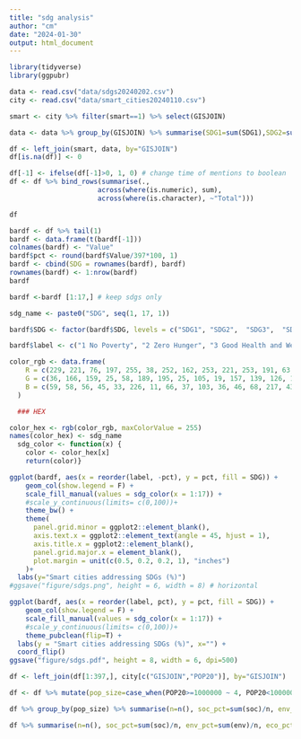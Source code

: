 ```yaml
---
title: "sdg analysis"
author: "cm"
date: "2024-01-30"
output: html_document
---
```


```r
library(tidyverse)
library(ggpubr)
```

```r
data <- read.csv("data/sdgs20240202.csv")
city <- read.csv("data/smart_cities20240110.csv")
```
```r
smart <- city %>% filter(smart==1) %>% select(GISJOIN)
```

```r
data <- data %>% group_by(GISJOIN) %>% summarise(SDG1=sum(SDG1),SDG2=sum(SDG2),SDG3=sum(SDG3),SDG4=sum(SDG4),SDG5=sum(SDG5),SDG6=sum(SDG6),SDG7=sum(SDG7),SDG8=sum(SDG8),SDG9=sum(SDG9),SDG10=sum(SDG10),SDG11=sum(SDG11),SDG12=sum(SDG12),SDG13=sum(SDG13),SDG14=sum(SDG14),SDG15=sum(SDG15),SDG16=sum(SDG16),SDG17=sum(SDG17),soc=sum(soc),env=sum(env),eco=sum(eco))
```

```r
df <- left_join(smart, data, by="GISJOIN")
df[is.na(df)] <- 0
```
```r
df[-1] <- ifelse(df[-1]>0, 1, 0) # change time of mentions to boolean
df <- df %>% bind_rows(summarise(.,
                      across(where(is.numeric), sum),
                      across(where(is.character), ~"Total")))
```
```r
df
```
```r
bardf <- df %>% tail(1)
bardf <- data.frame(t(bardf[-1]))
colnames(bardf) <- "Value"
bardf$pct <- round(bardf$Value/397*100, 1)
bardf <- cbind(SDG = rownames(bardf), bardf)
rownames(bardf) <- 1:nrow(bardf)
bardf
```
```r
bardf <-bardf [1:17,] # keep sdgs only
```

```r
sdg_name <- paste0("SDG", seq(1, 17, 1))

bardf$SDG <- factor(bardf$SDG, levels = c("SDG1", "SDG2",  "SDG3",  "SDG4",  "SDG5",  "SDG6" , "SDG7" , "SDG8" , "SDG9",  "SDG10", "SDG11" ,"SDG12", "SDG13", "SDG14", "SDG15", "SDG16","SDG17"))

bardf$label <- c("1 No Poverty", "2 Zero Hunger", "3 Good Health and Well-Being", "4 Quality Education", "5 Gender Equality", "6 Clean Water and Sanitation", "7 Affordable and Clean Energy", "8 Decent Work and Economic Growth", "9 Industry, Innovation, and Infrastructure", "10 Reduced Inequalities", "11 Sustainable Cities and Communities", "12 Responsible Consumption and Production", "13 Climate Action", "14 Life Below Water", "15 Life on Land", "16 Peace, Justice, and Strong Institutions", "17 Partnerships for the Goals")

color_rgb <- data.frame(
    R = c(229, 221, 76, 197, 255, 38, 252, 162, 253, 221, 253, 191, 63, 10, 86, 0, 25),
    G = c(36, 166, 159, 25, 58, 189, 195, 25, 105, 19, 157, 139, 126, 141, 192, 104, 72),
    B = c(59, 58, 56, 45, 33, 226, 11, 66, 37, 103, 36, 46, 68, 217, 43, 157, 106)
  )

  ### HEX

color_hex <- rgb(color_rgb, maxColorValue = 255)
names(color_hex) <- sdg_name
  sdg_color <- function(x) {
    color <- color_hex[x]
    return(color)}
```
```r
ggplot(bardf, aes(x = reorder(label, -pct), y = pct, fill = SDG)) +
    geom_col(show.legend = F) +
    scale_fill_manual(values = sdg_color(x = 1:17)) +
    #scale_y_continuous(limits= c(0,100))+
    theme_bw() +
    theme(
      panel.grid.minor = ggplot2::element_blank(),
      axis.text.x = ggplot2::element_text(angle = 45, hjust = 1),
      axis.title.x = ggplot2::element_blank(),
      panel.grid.major.x = element_blank(),
      plot.margin = unit(c(0.5, 0.2, 0.2, 1), "inches")
    )+
  labs(y="Smart cities addressing SDGs (%)")
#ggsave("figure/sdgs.png", height = 6, width = 8) # horizontal
```
```r
ggplot(bardf, aes(x = reorder(label, pct), y = pct, fill = SDG)) +
    geom_col(show.legend = F) +
    scale_fill_manual(values = sdg_color(x = 1:17)) +
    #scale_y_continuous(limits= c(0,100))+
    theme_pubclean(flip=T) +
  labs(y = "Smart cities addressing SDGs (%)", x="") +
  coord_flip()
ggsave("figure/sdgs.pdf", height = 8, width = 6, dpi=500)
```
```r
df <- left_join(df[1:397,], city[c("GISJOIN","POP20")], by="GISJOIN")
```
```r
df <- df %>% mutate(pop_size=case_when(POP20>=1000000 ~ 4, POP20<1000000&POP20>=100000 ~3, POP20<100000&POP20>= 10000 ~2, POP20<10000 ~1))
```
```r
df %>% group_by(pop_size) %>% summarise(n=n(), soc_pct=sum(soc)/n, env_pct=sum(env)/n, eco_pct=sum(eco)/n)
```

```r
df %>% summarise(n=n(), soc_pct=sum(soc)/n, env_pct=sum(env)/n, eco_pct=sum(eco)/n)
```
